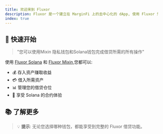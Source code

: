 ```yaml
---
title: 欢迎来到 Fluxor
description: Fluxor 是一个建立在 MarginFi 上的去中心化的 dApp, 使用 Fluxor 您可以在任何地方访问原生收益、内置风险管理系统和链下数据插件,使用 Fluxor 在需要时访问所需的保证金。
index: true
---
```


## 🌟 快速开始

> "您可以使用Mixin 隐私钱包和Solana钱包完成借贷所需的所有操作"

使用 [Fluxor Solana](https://app.solana.fluxor.cc) 和 [Fluxor Mixin](https://app.fluxor.cc),您都可以:
- 💰 存入资产赚取收益
- 💳 借入所需资产
- 📊 管理您的借贷仓位
- 🚀 享受 Solana 的合约体验

## 📚 了解更多

<Cards>
  <Card 
    title="🖥️ 了解 Mixin Computer" 
    href="https://mvm.dev"
    description="探索 Mixin 虚拟机的强大功能" 
  />
  <Card 
    title="📈 了解 Marginfi" 
    href="https://docs.marginfi.com"
    description="深入了解 MarginFi 借贷协议" 
  />
</Cards>

> 💡 **提示**: 无论您选择哪种钱包，都能享受到完整的 Fluxor 借贷功能。